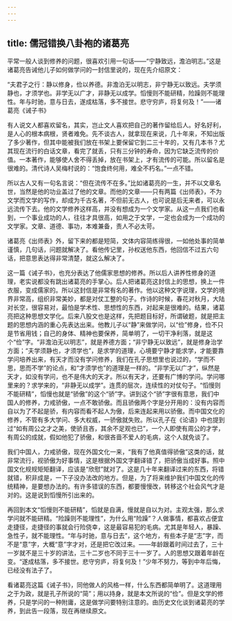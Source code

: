 ```yaml
---
---
---
```

title: 儒冠错换八卦袍的诸葛亮
---




平常一般人谈到修养的问题，很喜欢引用一句话——“宁静致远，澹泊明志。”这是诸葛亮告诫他儿子如何做学问的一封信里说的，现在先介绍原文：

“夫君子之行：静以修身，俭以养德。非澹泊无以明志，非宁静无以致远。夫学须静也，才须学也。非学无以广才，非静无以成学。慆慢则不能研精，险躁则不能理性。年与时驰，意与日去，遂成枯落，多不接世。悲守穷庐，将复何及！”——诸葛亮《诫子书》

有人说文人都喜欢留名，其实，岂止文人喜欢把自己的著作留给后人。好名好利，是人心的根本病根，贤者难免。先不谈古人，就拿现在来说，几十年来，不知出版了多少著作，但其中能被我们放在书架上要保留它到二三十年的，又有几本书？尤其现在流行的白话文章，看完了就丢，只有三分钟的寿命，因为它缺乏流传的价值。一本著作，能够使人舍不得丢掉，放在书架上，才有流传的可能。所以留名是很难的。清代诗人吴梅村说的：“饱食终何用，难全不朽名。”一点不错。

所以古人又有一句名言说：“但在流传不在多。”比如诸葛亮的一生，并不以文章名世，当然是他的功业盖过了他的文章。而他的文章——只有两篇《出师表》，不为文学而文学的写作，却成为千古名著，不但前无古人，也可说是后无来者，可以永远流传下去。他的文学修养这样高，并没有想成为一个文学家。从这一点我们也看到，一个事业成功的人，往往才具很高，如用之于文学，一定也会成为一个成功的文学家。文章、道德、事功，本难兼备，责人不必太苛。

诸葛亮《出师表》外，留下来的都是短简，文体内容简练得很，一如他处事的简单谨慎，几句话，问题就解决了。看他传记里，孙权送他东西，他回信不过五六句话，把意思表达得非常清楚，就这么解决了。

这一篇《诫子书》，也充分表达了他儒家思想的修养。所以后人讲养性修身的道理，老实说都没有跳出诸葛亮的手掌心。后人把诸葛亮这封信上的思想，换上一件衣服，变成儒家的。所以这封信是非常有名的著作。他以这种文字说理，文学的境界非常高，组织非常美妙，都是对仗工整的句子。作诗的时候，春花对秋月，大陆对长空，很容易对，最怕是学术性、思想性的东西，对起来是很难的。结果，诸葛亮把这种思想文学化。后来八股文也是这样，先把题目标好，所谓破题，就是把主题的思想内涵的重心先表达出来。他教儿子以“静”来做学问，以“俭”修身，俭不只是节省用钱；自己的身体、精神也要保养，简单明了，一切干净利落，就是这个“俭”字。“非澹泊无以明志”，就是养德方面；“非宁静无以致远”，就是修身治学方面；“夫学须静也，才须学也”，是求学的道理，心境要宁静才能求学，才能要靠学问培养出来，有天才而没有学问修养，我们在孔子思想里也说过的，“学而不思，思而不学”的论点，和“才须学也”的道理是一样的。“非学无以广才”，纵然是天才，如没有学问，也不是伟大的天才。所以有天才，还要有广博的学问。学问哪里来的？求学来的，“非静无以成学”。连贯的层次，连续性的对仗句子。“慆慢则不能研精”，慆慢也就是“骄傲”的这个“骄”字。讲到这个“骄”字很有意思，我们中国人的修养，力戒骄傲，一点不敢骄傲。而且骄傲两个字是分开用的：没有内容而自以为了不起是骄，有内容而看不起人为傲，后来连起来用以骄傲。而中国文化的修养，不管有多大学问、多大权威，一骄傲就失败。所以孔子在《论语》中也提到过“如有周公之才之美，使骄且吝，其余不足观也已”，一个人即使有周公的才学，有周公的成就，假如他犯了骄傲，和很吝啬不爱人的毛病，这个人就免谈了。

我们中国人，力戒骄傲，现在外国文化一来，“我有了他真值得骄傲”这类的话，就非常流行，视骄傲为好事情，这是根据外国文字翻译错了，把骄傲当成好事。照中国文化规规矩矩翻译，应该是“欣慰”就对了。这是几十年来翻译过来的东西，将错就错，积非成是，一下子没办法改的地方。但是，为了将来维护我们中国文化的传统精神，是要想办法的。有许多错误的东西，都要慢慢改，转移这个社会风气才是对的。这是说到慆慢所引出来的。

再回到本文“慆慢则不能研精”，慆就是自满，慢就是自以为对。主观太强，那么求学问就不能研精。“险躁则不能理性”，为什么用“险躁”？人做事情，都喜欢占便宜走捷径，走捷径的事就会行险侥幸，这是最容易犯的毛病。尤其是年轻人，暴躁、急性子，就不能理性。“年与时驰，意与日去”，这个地方，有些本子是“志”字，而不是“意”字，大概“意”字才对，还是把它改过来。——年龄跟着时间过去了，三十一岁就不是三十岁的讲法，三十二岁也不同于三十一岁了。人的思想又跟着年龄在变。“遂成枯落，多不接世。悲守穷庐，将复何及！”少年不努力，等到中年后悔，已经没有法子了。

看诸葛亮这篇《诫子书》，同他做人的风格一样，什么东西都简单明了。这道理用之于为政，就是孔子所说的“简”；用以持身，就是本文所说的“俭”。但是文学的修养，只是学问的一种附庸，这是做学问要特别注意的。由历史文化谈到诸葛亮的学养，到此告一段落，现在再继续原文。